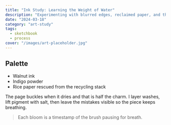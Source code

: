 ```yaml
---
title: "Ink Study: Learning the Weight of Water"
description: "Experimenting with blurred edges, reclaimed paper, and the rhythm of washes."
date: "2024-03-18"
category: "art-study"
tags:
  - sketchbook
  - process
cover: "/images/art-placeholder.jpg"
---
```


## Palette

- Walnut ink
- Indigo powder
- Rice paper rescued from the recycling stack

The page buckles when it dries and that is half the charm. I layer washes, lift pigment with salt, then leave the mistakes visible so the piece keeps breathing.

> Each bloom is a timestamp of the brush pausing for breath.
